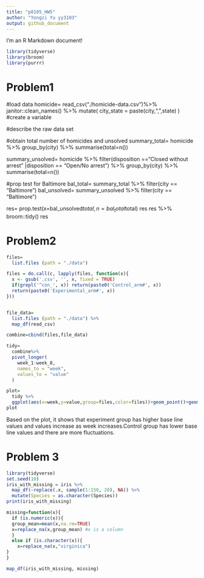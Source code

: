 ```yaml
---
title: "p8105_HW5"
author: "Yongzi Yu yy3103"
output: github_document
---
```


I'm an R Markdown document! 

```r
library(tidyverse)
library(broom)
library(purrr)
```
# Problem1

#load data
homicide= 
  read_csv("./homicide-data.csv")%>%
  janitor::clean_names() %>%
  mutate(
    city_state = paste(city,",",state)
  ) #create a variable


#describe the raw data set

#obtain total number of homicides and unsolved
summary_total=
  homicide %>%
  group_by(city) %>%
  summarise(total=n())

summary_unsolved=
  homicide %>%
  filter(disposition =="Closed without arrest" |disposition == "Open/No arrest") %>%
  group_by(city) %>%
  summarise(total=n())

#prop test for Baltimore
bal_total=
  summary_total %>%
  filter(city == "Baltimore")
bal_unsolved=
  summary_unsolved %>%
  filter(city == "Baltimore")

res=
  prop.test(x=bal_unsolved$total,n=bal_total$total)
res
res %>%
  broom::tidy()
res 

# Problem2
```r

files=
  list.files (path = "./data")

files = do.call(c, lapply(files, function(x){
  x <- gsub('.csv', '', x, fixed = TRUE)
  if(grepl('^con_', x)) return(paste0('Control_arm#', x))
  return(paste0('Experimental_arm#', x))
}))


file_data=
  list.files (path = "./data") %>%
  map_df(read_csv)

combine=cbind(files,file_data)

tidy=
  combine%>%
  pivot_longer(
    week_1:week_8,
    names_to = "week",
    values_to = "value"
  )

plot=
  tidy %>%
  ggplot(aes(x=week,y=value,group=files,color=files))+geom_point()+geom_line() + ggtitle('Weekly chart for control and experimental arm.')
plot
```
Based on the plot, it shows that experiment group has higher base line values and values increase as week increases.Control group has lower base line values and there are more fluctuations. 

# Problem 3
```r
library(tidyverse)
set.seed(10)
iris_with_missing = iris %>% 
  map_df(~replace(.x, sample(1:150, 20), NA)) %>%
  mutate(Species = as.character(Species))
print(iris_with_missing)

missing=function(x){
  if (is.numeric(x)){
  group_mean=mean(x,na.rm=TRUE)
  x=replace_na(x,group_mean) #x is a column
  }
  else if (is.character(x)){
    x=replace_na(x,"virginica")
}
}

map_df(iris_with_missing, missing)



```